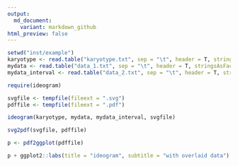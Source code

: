 ```yaml
---
output:
  md_document:
    variant: markdown_github
html_preview: false
---
```


<!-- README.md is generated from README.Rmd. Please edit that file -->



```r
setwd("inst/example")
karyotype <- read.table("karyotype.txt", sep = "\t", header = T, stringsAsFactors = F)
mydata <- read.table("data_1.txt", sep = "\t", header = T, stringsAsFactors = F)
mydata_interval <- read.table("data_2.txt", sep = "\t", header = T, stringsAsFactors = F)

require(ideogram)

svgfile <- tempfile(fileext = ".svg")
pdffile <- tempfile(fileext = ".pdf")

ideogram(karyotype, mydata, mydata_interval, svgfile)

svg2pdf(svgfile, pdffile)

p <- pdf2ggplot(pdffile)

p + ggplot2::labs(title = "ideogram", subtitle = "with overlaid data")
```






